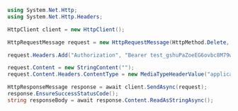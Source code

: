 ```csharp
using System.Net.Http;
using System.Net.Http.Headers;

HttpClient client = new HttpClient();

HttpRequestMessage request = new HttpRequestMessage(HttpMethod.Delete, "https://api.callbell.eu/v1/users/414a6d692bd645ed803f2e7ce360d4c8/status");

request.Headers.Add("Authorization", "Bearer test_gshuPaZoeEG6ovbc8M79w0QyM");

request.Content = new StringContent("");
request.Content.Headers.ContentType = new MediaTypeHeaderValue("application/json");

HttpResponseMessage response = await client.SendAsync(request);
response.EnsureSuccessStatusCode();
string responseBody = await response.Content.ReadAsStringAsync();

```